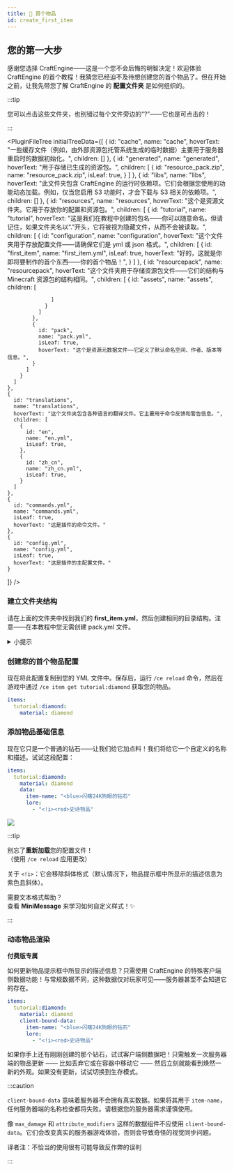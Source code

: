 ```yaml
---
title: 💎 首个物品
id: create_first_item
---
```



## 您的第一大步

感谢您选择 CraftEngine——这是一个您不会后悔的明智决定！欢迎体验 CraftEngine 的首个教程！我猜您已经迫不及待想创建您的首个物品了。但在开始之前，让我先带您了解 CraftEngine 的 <Highlight color="#3CB371">**配置文件夹**</Highlight> 是如何组织的。

:::tip

您可以点击这些文件夹，也别错过每个文件旁边的“?”——它也是可点击的！

:::

<PluginFileTree
  initialTreeData={[
    {
      id: "cache",
      name: "cache",
      hoverText: "一些缓存文件（例如，由外部资源包托管系统生成的临时数据）主要用于服务器重启时的数据初始化。",
      children: []
    },
    {
      id: "generated",
      name: "generated",
      hoverText: "用于存储已生成的资源包。",
      children: [
        {
          id: "resource_pack.zip",
          name: "resource_pack.zip",
          isLeaf: true,
        }
      ]
    },
    {
      id: "libs",
      name: "libs",
      hoverText: "此文件夹包含 CraftEngine 的运行时依赖项。它们会根据您使用的功能动态加载。例如，仅当您启用 S3 功能时，才会下载与 S3 相关的依赖项。",
      children: []
    },
    {
      id: "resources",
      name: "resources",
      hoverText: "这个是资源文件夹。它用于存放你的配置和资源包。",
      children: [
          {
          id: "tutorial",
          name: "tutorial",
          hoverText: "这是我们在教程中创建的包名——你可以随意命名。但请记住，如果文件夹名以“.”开头，它将被视为隐藏文件，从而不会被读取。",
          children: [
            {
              id: "configuration",
              name: "configuration",
              hoverText: "这个文件夹用于存放配置文件——请确保它们是 yml 或 json 格式。",
              children: [
                {
                  id: "first_item",
                  name: "first_item.yml",
                  isLeaf: true,
                  hoverText: "好的，这就是你即将要制作的首个东西——你的首个物品！",
                }
              ]
            },
            {
              id: "resourcepack",
              name: "resourcepack",
              hoverText: "这个文件夹用于存储资源包文件——它们的结构与 Minecraft 资源包的结构相同。",
              children: [
                {
                  id: "assets",
                  name: "assets",
                  children: [

                  ]
                }
              ]
            },
            {
              id: "pack",
              name: "pack.yml",
              isLeaf: true,
              hoverText: "这个是资源元数据文件——它定义了默认命名空间、作者、版本等信息。",
            }
          ]
        }
      ]
    },
    {
      id: "translations",
      name: "translations",
      hoverText: "这个文件夹包含各种语言的翻译文件。它主要用于命令反馈和警告信息。",
      children: [
        {
          id: "en",
          name: "en.yml",
          isLeaf: true,
        },
        {
          id: "zh_cn",
          name: "zh_cn.yml",
          isLeaf: true,
        }
      ]
    },
    {
      id: "commands.yml",
      name: "commands.yml",
      isLeaf: true,
      hoverText: "这是插件的命令文件。"
    },
    {
      id: "config.yml",
      name: "config.yml",
      isLeaf: true,
      hoverText: "这是插件的主配置文件。"
    }
  ]}
/>

<div style={{ marginBottom: "32px" }}></div>

### 建立文件夹结构

请在上面的文件夹中找到我们的 <Highlight color="#3CB371">**first_item.yml**</Highlight>，然后创建相同的目录结构。注意——在本教程中您无需创建 pack.yml 文件。

<details>
  <summary>小提示</summary>

1️⃣ <Comment text="译者注：在 resources 目录下">创建</Comment>一个名为 `tutorial` 的文件夹  
2️⃣ 在其中新建一个 `configuration` 文件夹  
3️⃣ 在该文件夹内添加一个名为 `first_item.yml` 的新文件

</details>

### 创建您的首个物品配置

现在将此配置复制到您的 YML 文件中。保存后，运行 `/ce reload` 命令，然后在游戏中通过 `/ce item get tutorial:diamond` 获取您的物品。

```yaml
items:
  tutorial:diamond:
    material: diamond
```

### 添加物品基础信息

现在它只是一个普通的钻石——让我们给它加点料！我们将给它一个自定义的名称和描述。试试这段配置：

```yaml
items:
  tutorial:diamond:
    material: diamond
    data:
      item-name: "<blue>闪瞎24K狗眼的钻石"
      lore:
        - "<!i><red>史诗物品"
```

![](/img/i18n/zh-Hans/first_item.png)


:::tip

别忘了**重新加载**您的配置文件！\
（使用 `/ce reload` 应用更改）

关于 `<!i>`：它会移除斜体格式（默认情况下，物品提示框中所显示的描述信息为紫色且斜体）。

需要文本格式帮助？  
查看 <Highlight color="#e96d7b"><ColoredLink to="https://docs.advntr.dev/minimessage/format.html" color="#ffffff">**MiniMessage**</ColoredLink></Highlight> 来学习如何自定义样式！✨

:::

### 动态物品渲染

<Highlight color="#f2184eff">**付费版专属**</Highlight>

如何更新物品提示框中所显示的描述信息？只需使用 CraftEngine 的特殊客户端侧数据功能！与常规数据不同，这种数据仅对玩家可见——服务器甚至不会知道它的存在。

```yaml
items:
  tutorial:diamond:
    material: diamond
    client-bound-data:
      item-name: "<blue>闪瞎24K狗眼的钻石"
      lore:
        - "<!i><red>史诗物品"
```

如果你手上还有刚刚创建的那个钻石，试试客户端侧数据吧！只需触发一次服务器端的物品更新 —— 比如丢弃它或在容器中移动它 —— 然后立刻就能看到焕然一新的外观。如果没有更新，试试切换到生存模式。

:::caution

`client-bound-data` 意味着服务器不会拥有真实数据。如果将其用于 `item-name`，任何服务器端的名称检查都将失败。请根据您的服务器需求谨慎使用。

像 `max_damage` 和 `attribute_modifiers` 这样的数据组件不应使用 `client-bound-data`。它们会改变真实的服务器游戏体验，否则会导致奇怪的视觉同步问题。

译者注：不恰当的使用很有可能导致反作弊的误判

:::